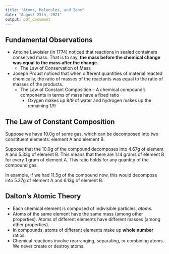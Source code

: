 ```yaml
---
title: "Atoms, Molecules, and Ions"
date: "August 25th, 2021"
output: pdf_document
---
```


## Fundamental Observations

* Antoine Lavoisier (in 1774) noticed that reactions in sealed containers conserved mass. That is to say, **the mass before the chemical change was equal to the mass after the change**.
  * The Law of Conservation of Mass
* Joseph Proust noticed that when different quantities of material reacted chemically, the ratio of masses of the reactants was equal to the ratio of masses of the products.
  * The Law of Constant Composition -- A chemical compound's components in terms of mass have a fixed ratio
    * Oxygen makes up 8/9 of water and hydrogen makes up the remaining 1/9

## The Law of Constant Composition

Suppose we have 10.0g of some gas, which can be decomposed into two constituent elements: element A and element B.

Suppose that the 10.0g of the compound decomposes into 4.67g of element A and 5.33g of element B. This means that there are 1.14 grams of element B for every 1 gram of element A. This ratio holds for any quantity of the compound gas.

In example, if we had 11.5g of the compound now, this would decompose into 5.37g of element A and 6.13g of element B.

## Dalton's Atomic Theory

* Each chemical element is composed of indivisible particles, _atoms_.
* Atoms of the same element have the same mass (among other properties). Atoms of different elements have different masses (among other properties).
* In compounds, atoms of different elements make up **whole number** ratios.
* Chemical reactions involve rearranging, separating, or combining atoms. We never create or destroy atoms.
